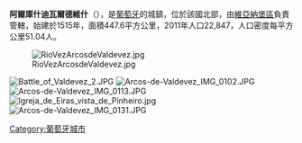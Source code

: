 '''阿爾庫什迪瓦爾德維什'''（{{lang-pt|Arcos de Valdevez}}），是[[葡萄牙|葡萄牙]]的城鎮，位於該國北部，由[[維亞納堡區|維亞納堡區]]負責管轄，始建於1515年，面積447.6平方公里，2011年人口22,847，人口密度每平方公里51.04人。

[[Image:RioVezArcosdeValdevez.jpg|right]]

{{Coord|41|50|50|N|8|25|7|W|display=title}}

[[Image:Battle_of_Valdevez_2.JPG|thumb]]
[[Image:Arcos-de-Valdevez_IMG_0102.JPG|thumb]]
[[Image:Arcos-de-Valdevez_IMG_0113.JPG|thumb]]
[[Image:Igreja_de_Eiras_vista_de_Pinheiro.jpg|thumb]]
[[Image:Arcos-de-Valdevez_IMG_0131.JPG|thumb]]

{{Portugal-geo-stub}}
[[Category:葡萄牙城市|Category:葡萄牙城市]]